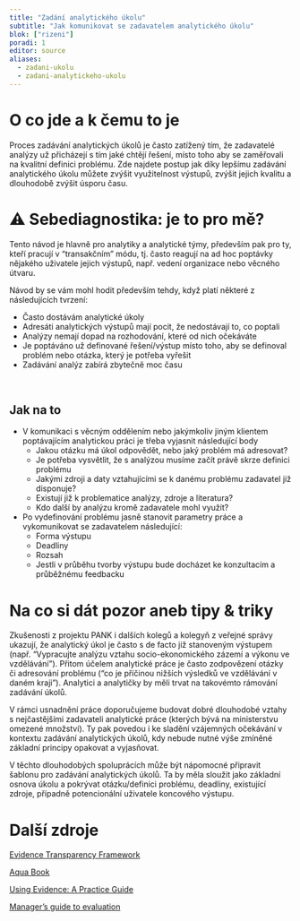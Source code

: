 ```yaml
---
title: "Zadání analytického úkolu"
subtitle: "Jak komunikovat se zadavatelem analytického úkolu"
blok: ["rizeni"]
poradi: 1
editor: source
aliases: 
  - zadani-ukolu
  - zadani-analytickeho-ukolu
---
```


# O co jde a k čemu to je

Proces zadávání analytických úkolů je často zatížený tím, že zadavatelé analýzy už přicházejí s tím jaké chtějí řešení, místo toho aby se zaměřovali na kvalitní definici problému. Zde najdete postup jak díky lepšímu zadávání analytického úkolu můžete zvýšit využitelnost výstupů, zvýšit jejich kvalitu a dlouhodobě zvýšit úsporu času.  


# ⚠ Sebediagnostika: je to pro mě?

Tento návod je hlavně pro analytiky a analytické týmy, především pak pro ty, kteří pracují v "transakčním" módu, tj. často reagují na ad hoc poptávky nějakého uživatele jejich výstupů, např. vedení organizace nebo věcného útvaru.

Návod by se vám mohl hodit především tehdy, když platí některé z následujících tvrzení:

- Často dostávám analytické úkoly
- Adresáti analytických výstupů mají pocit, že nedostávají to, co poptali
- Analýzy nemají dopad na rozhodování, které od nich očekáváte 
- Je poptáváno už definované řešení/výstup místo toho, aby se definoval problém nebo otázka, který je potřeba vyřešit 
- Zadávání analýz zabírá zbytečně moc času 

:::{.aside}
<br>
:::

:::{.strip .page-columns .page-full}

# Jak na to

- V komunikaci s věcným oddělením nebo jakýmkoliv jiným klientem poptávajícím analytickou práci je třeba vyjasnit následující body
  - Jakou otázku má úkol odpovědět, nebo jaký problém má adresovat? 
  - Je potřeba vysvětlit, že s analýzou musíme začít právě skrze definici problému
  - Jakými zdroji a daty vztahujícími se k danému problému zadavatel již disponuje?
  - Existují již k problematice analýzy, zdroje a literatura?
  - Kdo další by analýzu kromě zadavatele mohl využít? 
- Po vydefinování problému jasně stanovit parametry práce a vykomunikovat se zadavatelem následující:  
  - Forma výstupu
  - Deadliny
  - Rozsah
  - Jestli v průběhu tvorby výstupu bude docházet ke konzultacím a průběžnému feedbacku  


:::

# Na co si dát pozor aneb tipy & triky

Zkušenosti z projektu PANK i dalších kolegů a kolegyň z veřejné správy ukazují, že analytický úkol je často s de facto již stanoveným výstupem (např. “Vypracujte analýzu vztahu socio-ekonomického zázemí a výkonu ve vzdělávání”). Přitom účelem analytické práce je často zodpovězení otázky či adresování problému (“co je příčinou nižších výsledků ve vzdělávání v daném kraji”). Analytici a analytičky by měli trvat na takovémto rámování zadávání úkolů. 

V rámci usnadnění práce doporučujeme budovat dobré dlouhodobé vztahy s nejčastějšími zadavateli analytické práce (kterých bývá na ministerstvu omezené množství). Ty pak povedou i ke sladění vzájemných očekávání v kontextu zadávání analytických úkolů, kdy nebude nutné výše zmíněné základní principy opakovat a vyjasňovat.  

V těchto dlouhodobých spoluprácích může být nápomocné připravit šablonu pro zadávání analytických úkolů. Ta by měla sloužit jako základní osnova úkolu a pokrývat otázku/definici problému, deadliny, existující zdroje, případně potencionální uživatele koncového výstupu. 

# Další zdroje

[Evidence Transparency Framework](https://www.instituteforgovernment.org.uk/publications/evidence-transparency-framework)

[Aqua Book](https://www.gov.uk/government/publications/the-aqua-book-guidance-on-producing-quality-analysis-for-government)

[Using Evidence: A Practice Guide](https://media.nesta.org.uk/documents/Using_Research_Evidence_for_Success_-_A_Practice_Guide.pdf)

[Manager's guide to evaluation](https://www.betterevaluation.org/frameworks-guides/managers-guide-evaluation) 
